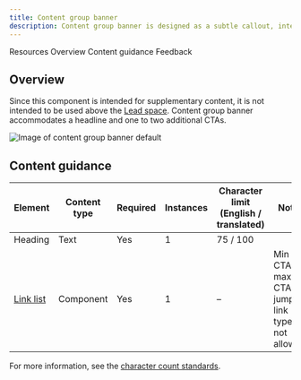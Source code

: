 ```yaml
---
title: Content group banner
description: Content group banner is designed as a subtle callout, intended for tangential information or announcements that are supplementary to the page's primary focus.
---
```



<ComponentDescription name="Content group banner" type="layout" />

<AnchorLinks>

<AnchorLink>Resources</AnchorLink>
<AnchorLink>Overview</AnchorLink>
<AnchorLink>Content guidance</AnchorLink>
<AnchorLink>Feedback</AnchorLink>
  
</AnchorLinks>

<ResourceLinks name="Content group banner" type="layout" />

## Overview

Since this component is intended for supplementary content, it is not intended to be used above the [Lead space](https://www.ibm.com/standards/carbon/components/leadspace). Content group banner accommodates a headline and one to two additional CTAs.

![Image of content group banner default](../../images/component/content-group-banner/default.jpg)

## Content guidance

| Element                                                                 | Content type  | Required | Instances | Character limit <br/>(English / translated) | Notes                   |
| ----------------------------------------------------------------------- | ------------- | -------- | --------- | ------------------------------------------- | ------------------------|
| Heading                                                                 | Text          | Yes     | 1          |                      75 / 100               |                         |
| [Link list](https://www.ibm.com/standards/carbon/components/link-list)  | Component     | Yes    | 1           |            –                                | Min 1 CTA, max 2 CTAs, jump link type is not allowed.         |

For more information, see the [character count standards](https://www.ibm.com/standards/carbon/guidelines/content/#character-count-standards).



<ComponentFooter name="Content group banner" type="layout" />
